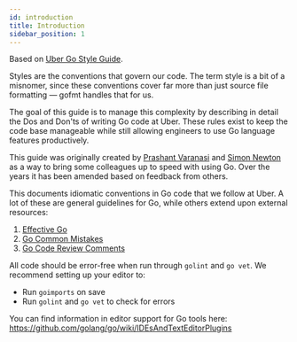 ```yaml
---
id: introduction
title: Introduction
sidebar_position: 1
---
```


Based on [Uber Go Style Guide](https://github.com/uber-go/guide/blob/master/style.md).

Styles are the conventions that govern our code. The term style is a bit of a
misnomer, since these conventions cover far more than just source file
formatting — gofmt handles that for us.

The goal of this guide is to manage this complexity by describing in detail the
Dos and Don'ts of writing Go code at Uber. These rules exist to keep the code
base manageable while still allowing engineers to use Go language features
productively.

This guide was originally created by [Prashant Varanasi] and [Simon Newton] as
a way to bring some colleagues up to speed with using Go. Over the years it has
been amended based on feedback from others.

[Prashant Varanasi]: https://github.com/prashantv
[Simon Newton]: https://github.com/nomis52

This documents idiomatic conventions in Go code that we follow at Uber. A lot
of these are general guidelines for Go, while others extend upon external
resources:

1. [Effective Go](https://golang.org/doc/effective_go.html)
2. [Go Common Mistakes](https://github.com/golang/go/wiki/CommonMistakes)
3. [Go Code Review Comments](https://github.com/golang/go/wiki/CodeReviewComments)

All code should be error-free when run through `golint` and `go vet`. We
recommend setting up your editor to:

- Run `goimports` on save
- Run `golint` and `go vet` to check for errors

You can find information in editor support for Go tools here:
https://github.com/golang/go/wiki/IDEsAndTextEditorPlugins

